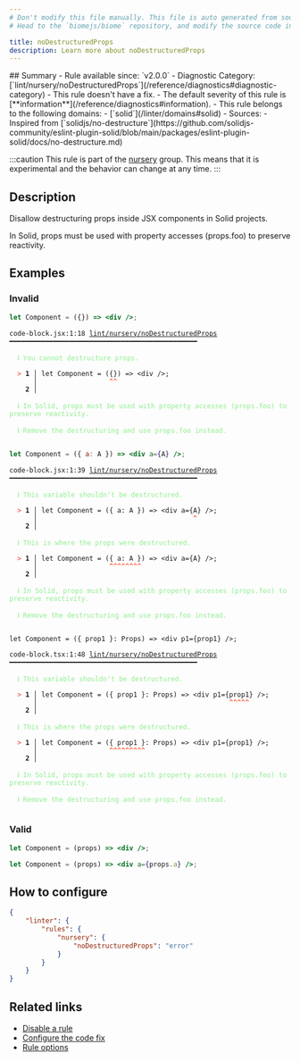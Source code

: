 ```yaml
---
# Don't modify this file manually. This file is auto generated from source, and you will lose your changes next time the website is built.
# Head to the `biomejs/biome` repository, and modify the source code in there.

title: noDestructuredProps
description: Learn more about noDestructuredProps
---
```


<Tabs>
<TabItem label="JavaScript (and super languages)" icon="seti:javascript">
## Summary
- Rule available since: `v2.0.0`
- Diagnostic Category: [`lint/nursery/noDestructuredProps`](/reference/diagnostics#diagnostic-category)
- This rule doesn't have a fix.
- The default severity of this rule is [**information**](/reference/diagnostics#information).
- This rule belongs to the following domains:
  - [`solid`](/linter/domains#solid)
- Sources: 
  - Inspired from [`solidjs/no-destructure`](https://github.com/solidjs-community/eslint-plugin-solid/blob/main/packages/eslint-plugin-solid/docs/no-destructure.md)

:::caution
This rule is part of the [nursery](/linter/#nursery) group. This means that it is experimental and the behavior can change at any time.
:::
## Description
Disallow destructuring props inside JSX components in Solid projects.

In Solid, props must be used with property accesses (props.foo) to preserve reactivity.

## Examples

### Invalid

```jsx
let Component = ({}) => <div />;
```

<pre class="language-text"><code class="language-text">code-block.jsx:1:18 <a href="https://biomejs.dev/linter/rules/no-destructured-props">lint/nursery/noDestructuredProps</a> ━━━━━━━━━━━━━━━━━━━━━━━━━━━━━━━━━━━━━━━━━━━━━━━<br /><br />  <strong><span style="color: lightgreen;">ℹ</span></strong> <span style="color: lightgreen;">You cannot destructure props.</span><br />  <br />  <strong><span style="color: Tomato;">&gt;</span></strong> <strong>1 │ </strong>let Component = (&#123;&#125;) =&gt; &lt;div /&gt;;<br />   <strong>   │ </strong>                 <strong><span style="color: Tomato;">^</span></strong><strong><span style="color: Tomato;">^</span></strong><br />    <strong>2 │ </strong><br />  <br />  <strong><span style="color: lightgreen;">ℹ</span></strong> <span style="color: lightgreen;">In Solid, props must be used with property accesses (props.foo) to preserve reactivity.</span><br />  <br />  <strong><span style="color: lightgreen;">ℹ</span></strong> <span style="color: lightgreen;">Remove the destructuring and use props.foo instead.</span><br />  <br /></code></pre>

```jsx
let Component = ({ a: A }) => <div a={A} />;
```

<pre class="language-text"><code class="language-text">code-block.jsx:1:39 <a href="https://biomejs.dev/linter/rules/no-destructured-props">lint/nursery/noDestructuredProps</a> ━━━━━━━━━━━━━━━━━━━━━━━━━━━━━━━━━━━━━━━━━━━━━━━<br /><br />  <strong><span style="color: lightgreen;">ℹ</span></strong> <span style="color: lightgreen;">This variable shouldn't be destructured.</span><br />  <br />  <strong><span style="color: Tomato;">&gt;</span></strong> <strong>1 │ </strong>let Component = (&#123; a: A &#125;) =&gt; &lt;div a=&#123;A&#125; /&gt;;<br />   <strong>   │ </strong>                                      <strong><span style="color: Tomato;">^</span></strong><br />    <strong>2 │ </strong><br />  <br />  <strong><span style="color: lightgreen;">ℹ</span></strong> <span style="color: lightgreen;">This is where the props were destructured.</span><br />  <br />  <strong><span style="color: Tomato;">&gt;</span></strong> <strong>1 │ </strong>let Component = (&#123; a: A &#125;) =&gt; &lt;div a=&#123;A&#125; /&gt;;<br />   <strong>   │ </strong>                 <strong><span style="color: Tomato;">^</span></strong><strong><span style="color: Tomato;">^</span></strong><strong><span style="color: Tomato;">^</span></strong><strong><span style="color: Tomato;">^</span></strong><strong><span style="color: Tomato;">^</span></strong><strong><span style="color: Tomato;">^</span></strong><strong><span style="color: Tomato;">^</span></strong><strong><span style="color: Tomato;">^</span></strong><br />    <strong>2 │ </strong><br />  <br />  <strong><span style="color: lightgreen;">ℹ</span></strong> <span style="color: lightgreen;">In Solid, props must be used with property accesses (props.foo) to preserve reactivity.</span><br />  <br />  <strong><span style="color: lightgreen;">ℹ</span></strong> <span style="color: lightgreen;">Remove the destructuring and use props.foo instead.</span><br />  <br /></code></pre>

```tsx
let Component = ({ prop1 }: Props) => <div p1={prop1} />;
```

<pre class="language-text"><code class="language-text">code-block.tsx:1:48 <a href="https://biomejs.dev/linter/rules/no-destructured-props">lint/nursery/noDestructuredProps</a> ━━━━━━━━━━━━━━━━━━━━━━━━━━━━━━━━━━━━━━━━━━━━━━━<br /><br />  <strong><span style="color: lightgreen;">ℹ</span></strong> <span style="color: lightgreen;">This variable shouldn't be destructured.</span><br />  <br />  <strong><span style="color: Tomato;">&gt;</span></strong> <strong>1 │ </strong>let Component = (&#123; prop1 &#125;: Props) =&gt; &lt;div p1=&#123;prop1&#125; /&gt;;<br />   <strong>   │ </strong>                                               <strong><span style="color: Tomato;">^</span></strong><strong><span style="color: Tomato;">^</span></strong><strong><span style="color: Tomato;">^</span></strong><strong><span style="color: Tomato;">^</span></strong><strong><span style="color: Tomato;">^</span></strong><br />    <strong>2 │ </strong><br />  <br />  <strong><span style="color: lightgreen;">ℹ</span></strong> <span style="color: lightgreen;">This is where the props were destructured.</span><br />  <br />  <strong><span style="color: Tomato;">&gt;</span></strong> <strong>1 │ </strong>let Component = (&#123; prop1 &#125;: Props) =&gt; &lt;div p1=&#123;prop1&#125; /&gt;;<br />   <strong>   │ </strong>                 <strong><span style="color: Tomato;">^</span></strong><strong><span style="color: Tomato;">^</span></strong><strong><span style="color: Tomato;">^</span></strong><strong><span style="color: Tomato;">^</span></strong><strong><span style="color: Tomato;">^</span></strong><strong><span style="color: Tomato;">^</span></strong><strong><span style="color: Tomato;">^</span></strong><strong><span style="color: Tomato;">^</span></strong><strong><span style="color: Tomato;">^</span></strong><br />    <strong>2 │ </strong><br />  <br />  <strong><span style="color: lightgreen;">ℹ</span></strong> <span style="color: lightgreen;">In Solid, props must be used with property accesses (props.foo) to preserve reactivity.</span><br />  <br />  <strong><span style="color: lightgreen;">ℹ</span></strong> <span style="color: lightgreen;">Remove the destructuring and use props.foo instead.</span><br />  <br /></code></pre>

### Valid

```jsx
let Component = (props) => <div />;
```

```jsx
let Component = (props) => <div a={props.a} />;
```

## How to configure
```json title="biome.json"
{
	"linter": {
		"rules": {
			"nursery": {
				"noDestructuredProps": "error"
			}
		}
	}
}

```
## Related links

- [Disable a rule](/linter/#disable-a-rule)
- [Configure the code fix](/linter#configure-the-code-fix)
- [Rule options](/linter/#rule-options)

</TabItem>
</Tabs>

